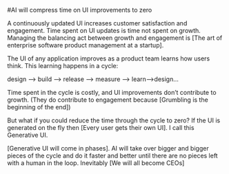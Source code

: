 #AI will compress time on UI improvements to zero

A continuously updated UI increases customer satisfaction and engagement. Time spent on UI updates is time not spent on growth. Managing the balancing act between growth and engagement is [The art of enterprise software product management at a startup].

The UI of any application improves as a product team learns how users think. This learning happens in a cycle:

design —> build —> release —> measure —> learn—>design…

Time spent in the cycle is costly, and UI improvements don’t contribute to growth. (They do contribute to engagement because [Grumbling is the beginning of the end])

But what if you could reduce the time through the cycle to zero? If the UI is generated on the fly then [Every user gets their own UI]. I call this Generative UI.

[Generative UI will come in phases]. AI will take over bigger and bigger pieces of the cycle and do it faster and better until there are no pieces left with a human in the loop. Inevitably [We will all become CEOs]